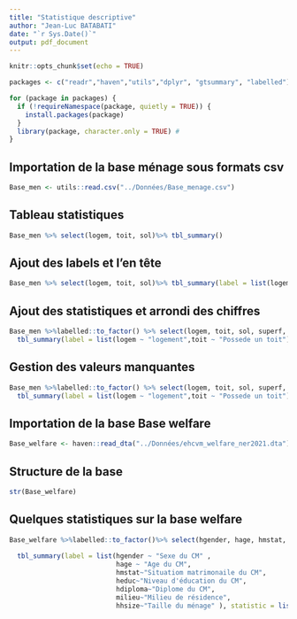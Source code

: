 ```yaml
---
title: "Statistique descriptive"
author: "Jean-Luc BATABATI"
date: "`r Sys.Date()`"
output: pdf_document
---
```


```r
knitr::opts_chunk$set(echo = TRUE)
```

```r
packages <- c("readr","haven","utils","dplyr", "gtsummary", "labelled")

for (package in packages) {
  if (!requireNamespace(package, quietly = TRUE)) { 
    install.packages(package)
  }
  library(package, character.only = TRUE) #
}
```

## Importation de la base ménage sous formats csv

```r
Base_men <- utils::read.csv("../Données/Base_menage.csv")
```


## Tableau statistiques

```r
Base_men %>% select(logem, toit, sol)%>% tbl_summary()
```


## Ajout des labels et l'en tête

```r
Base_men %>% select(logem, toit, sol)%>% tbl_summary(label = list(logem ~ "logement" ,toit ~ "Possede un toit", sol~"Possède un sol" )) %>% modify_header(label=("Caractéristiques du CM"))
```

## Ajout des statistiques et arrondi des chiffres

```r
Base_men %>%labelled::to_factor() %>% select(logem, toit, sol, superf, grosrum, petitrum)%>% 
  tbl_summary(label = list(logem ~ "logement",toit ~ "Possede un toit"), statistic = list(superf ~ "{median} {min} {max} ({p25}, {p75})", grosrum ~ "{median} {min} {max} ({p25}, {p75})", petitrum ~ "{median} {min} {max} ({p25}, {p75})"), digits=list(superf=c(0, 0, 0)))%>% modify_header(label=("Caractéristiques du CM"))
```

## Gestion des valeurs manquantes

```r
Base_men %>%labelled::to_factor() %>% select(logem, toit, sol, superf, grosrum, petitrum)%>% 
  tbl_summary(label = list(logem ~ "logement",toit ~ "Possede un toit"), statistic = list(superf ~ "{median} {min} {max} ({p25}, {p75})", grosrum ~ "{median} {min} {max} ({p25}, {p75})", petitrum ~ "{median} {min} {max} ({p25}, {p75})"), digits=list(superf=c(0, 0, 0)), missing ="always", missing_text = "Valeurs manquantes")%>% modify_header(label=("Caractéristiques du CM"))
```



## Importation de la base Base welfare
```r
Base_welfare <- haven::read_dta("../Données/ehcvm_welfare_ner2021.dta")
```


## Structure de la base
```r
str(Base_welfare)
```


## Quelques statistiques sur la base welfare

```r
Base_welfare %>%labelled::to_factor()%>% select(hgender, hage, hmstat, heduc, hdiploma, milieu, hhsize)%>% 
  
  tbl_summary(label = list(hgender ~ "Sexe du CM" ,
                           hage ~ "Age du CM", 
                           hmstat~"Situatiom matrimonaile du CM",
                           heduc~"Niveau d'éducation du CM", 
                           hdiploma~"Diplome du CM",
                           milieu~"Milieu de résidence",
                           hhsize~"Taille du ménage" ), statistic = list(hage ~ "{median} {min} {max} ({p25}, {p75})", hhsize ~ "{median} {min} {max} ({p25}, {p75})"),missing ="always", missing_text = "Valeurs manquantes") %>% modify_header(label=("Caractéristiques du CM"))
```



